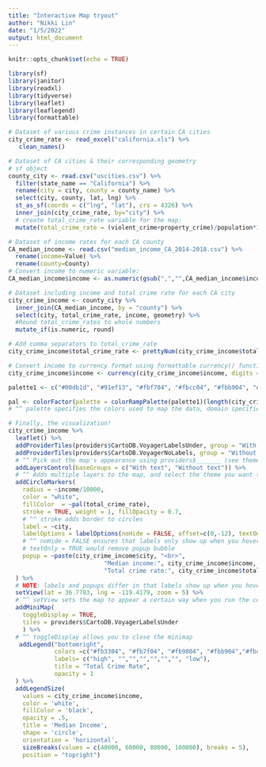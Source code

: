 ```yaml
---
title: "Interactive Map tryout"
author: "Nikki Lin"
date: "1/5/2022"
output: html_document
---
```


```r
knitr::opts_chunk$set(echo = TRUE)
```

```r
library(sf)
library(janitor)
library(readxl)
library(tidyverse)
library(leaflet)
library(leaflegend)
library(formattable)
```

```r
# Dataset of various crime instances in certain CA cities
city_crime_rate <- read_excel("california.xls") %>% 
   clean_names()

# Dataset of CA cities & their corresponding geometry
# sf object
county_city <- read.csv("uscities.csv") %>% 
  filter(state_name == "California") %>% 
  rename(city = city, county = county_name) %>% 
  select(city, county, lat, lng) %>% 
  st_as_sf(coords = c("lng", "lat"), crs = 4326) %>% 
  inner_join(city_crime_rate, by="city") %>% 
  # create total_crime_rate variable for the map:
  mutate(total_crime_rate = (violent_crime+property_crime)/population*100000)

# Dataset of income rates for each CA county
CA_median_income <- read.csv("median_income_CA_2014-2018.csv") %>% 
  rename(income=Value) %>% 
  rename(county=County)
# Convert income to numeric variable:
CA_median_income$income <- as.numeric(gsub(",","",CA_median_income$income))

# Dataset including income and total crime rate for each CA city
city_crime_income <- county_city %>% 
  inner_join(CA_median_income, by = "county") %>% 
  select(city, total_crime_rate, income, geometry) %>% 
  #Round total_crime_rates to whole numbers
  mutate_if(is.numeric, round)

# Add comma separators to total_crime_rate
city_crime_income$total_crime_rate <- prettyNum(city_crime_income$total_crime_rate , big.mark=",", preserve.width="none")

# Convert income to currency format using formattable currency() function
city_crime_income$income <- currency(city_crime_income$income, digits = 0L)
```

```r
palette1 <- c("#00db1d", "#91ef13", "#fbf704", "#fbcc04", "#fbb904", "#fb9804", "#fb7f04", "#fb3304")

pal <- colorFactor(palette = colorRampPalette(palette1)(length(city_crime_income$total_crime_rate)), domain = city_crime_income$total_crime_rate)
# ^^ palette specifies the colors used to map the data, domain specifies the range of input values

# Finally, the visualization!
city_crime_income %>% 
  leaflet() %>%
  addProviderTiles(providers$CartoDB.VoyagerLabelsUnder, group = "With text") %>%
  addProviderTiles(providers$CartoDB.VoyagerNoLabels, group = "Without text") %>% 
  # ^^ Pick out the map's appearance using providers$_______ (see themes: https://leaflet-extras.github.io/leaflet-providers/preview/)
  addLayersControl(baseGroups = c("With text", "Without text")) %>% 
  # ^^ Adds multiple layers to the map, and select the theme you want to see
  addCircleMarkers(
    radius = ~income/10000,
    color = "white",
    fillColor  = ~pal(total_crime_rate),
    stroke = TRUE, weight = 1, fillOpacity = 0.7,
    # ^^ stroke adds border to circles
    label = ~city,
    labelOptions = labelOptions(noHide = FALSE, offset=c(0,-12), textOnly = FALSE),
    # ^^ noHide = FALSE ensures that labels only show up when you hover your mouse over point
    # textOnly = TRUE would remove popup bubble
    popup = ~paste(city_crime_income$city, "<br>",
                           "Median income:", city_crime_income$income, "<br>",
                           "Total crime rate:", city_crime_income$total_crime_rate, "<br>")
  ) %>%
  # NOTE: labels and popups differ in that labels show up when you hover over a point, popups only show up after you click on that point
  setView(lat = 36.7783, lng = -119.4179, zoom = 5) %>% 
  # ^^ setView sets the map to appear a certain way when you run the code
  addMiniMap(
    toggleDisplay = TRUE,
    tiles = providers$CartoDB.VoyagerLabelsUnder
    ) %>% 
  # ^^ toggleDisplay allows you to close the minimap
   addLegend("bottomright", 
             colors =c("#fb3304", "#fb7f04", "#fb9804", "#fbb904","#fbcc04","#fbf704","#91ef13", "#00db1d"),
             labels= c("high", "","","","","","", "low"),
             title = "Total Crime Rate",
             opacity = 1
  ) %>% 
  addLegendSize(
    values = city_crime_income$income,
    color = 'white',
    fillColor = 'black',
    opacity = .5,
    title = 'Median Income',
    shape = 'circle',
    orientation = 'horizontal',
    sizeBreaks(values = c(40000, 60000, 80000, 100000), breaks = 5),
    position = "topright")
```

